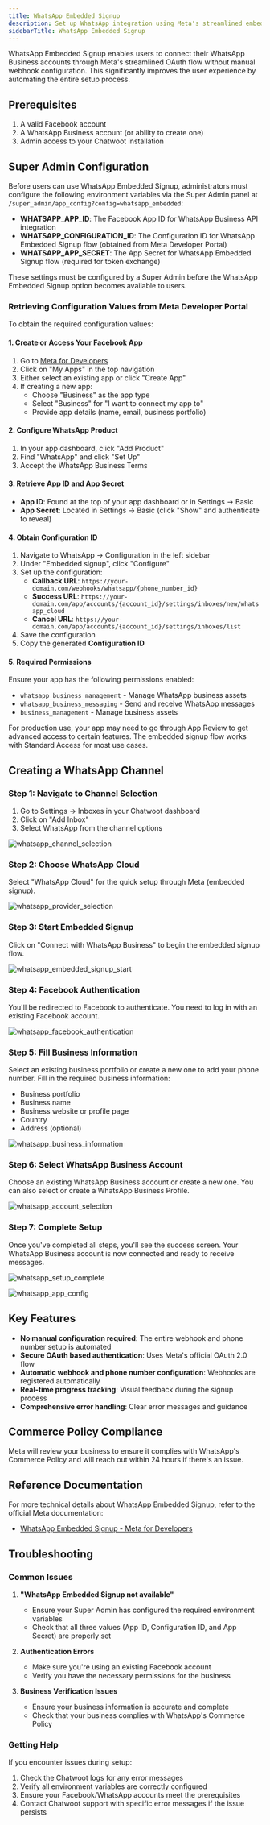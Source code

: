 ```yaml
---
title: WhatsApp Embedded Signup
description: Set up WhatsApp integration using Meta's streamlined embedded signup flow
sidebarTitle: WhatsApp Embedded Signup
---
```


WhatsApp Embedded Signup enables users to connect their WhatsApp Business accounts through Meta's streamlined OAuth flow without manual webhook configuration. This significantly improves the user experience by automating the entire setup process.

## Prerequisites

1. A valid Facebook account
2. A WhatsApp Business account (or ability to create one)
3. Admin access to your Chatwoot installation

## Super Admin Configuration

Before users can use WhatsApp Embedded Signup, administrators must configure the following environment variables via the Super Admin panel at `/super_admin/app_config?config=whatsapp_embedded`:

- **WHATSAPP_APP_ID**: The Facebook App ID for WhatsApp Business API integration
- **WHATSAPP_CONFIGURATION_ID**: The Configuration ID for WhatsApp Embedded Signup flow (obtained from Meta Developer Portal)
- **WHATSAPP_APP_SECRET**: The App Secret for WhatsApp Embedded Signup flow (required for token exchange)

<Note>
These settings must be configured by a Super Admin before the WhatsApp Embedded Signup option becomes available to users.
</Note>

### Retrieving Configuration Values from Meta Developer Portal

To obtain the required configuration values:

#### 1. Create or Access Your Facebook App

1. Go to [Meta for Developers](https://developers.facebook.com/)
2. Click on "My Apps" in the top navigation
3. Either select an existing app or click "Create App"
4. If creating a new app:
   - Choose "Business" as the app type
   - Select "Business" for "I want to connect my app to"
   - Provide app details (name, email, business portfolio)

#### 2. Configure WhatsApp Product

1. In your app dashboard, click "Add Product" 
2. Find "WhatsApp" and click "Set Up"
3. Accept the WhatsApp Business Terms

#### 3. Retrieve App ID and App Secret

- **App ID**: Found at the top of your app dashboard or in Settings → Basic
- **App Secret**: Located in Settings → Basic (click "Show" and authenticate to reveal)


#### 4. Obtain Configuration ID

1. Navigate to WhatsApp → Configuration in the left sidebar
2. Under "Embedded signup", click "Configure"
3. Set up the configuration:
   - **Callback URL**: `https://your-domain.com/webhooks/whatsapp/{phone_number_id}`
   - **Success URL**: `https://your-domain.com/app/accounts/{account_id}/settings/inboxes/new/whatsapp_cloud`
   - **Cancel URL**: `https://your-domain.com/app/accounts/{account_id}/settings/inboxes/list`
4. Save the configuration
5. Copy the generated **Configuration ID**


#### 5. Required Permissions

Ensure your app has the following permissions enabled:

- `whatsapp_business_management` - Manage WhatsApp business assets
- `whatsapp_business_messaging` - Send and receive WhatsApp messages
- `business_management` - Manage business assets


<Note>
For production use, your app may need to go through App Review to get advanced access to certain features. The embedded signup flow works with Standard Access for most use cases.
</Note>

## Creating a WhatsApp Channel

### Step 1: Navigate to Channel Selection

1. Go to Settings → Inboxes in your Chatwoot dashboard
2. Click on "Add Inbox"
3. Select WhatsApp from the channel options

![whatsapp_channel_selection](/self-hosted/images/whatsapp/whatsapp_channel_selection.png)

### Step 2: Choose WhatsApp Cloud

Select "WhatsApp Cloud" for the quick setup through Meta (embedded signup).

![whatsapp_provider_selection](/self-hosted/images/whatsapp/whatsapp_provider_selection.png)

### Step 3: Start Embedded Signup

Click on "Connect with WhatsApp Business" to begin the embedded signup flow.

![whatsapp_embedded_signup_start](/self-hosted/images/whatsapp/whatsapp_embedded_signup_start.png)

### Step 4: Facebook Authentication

You'll be redirected to Facebook to authenticate. You need to log in with an existing Facebook account.

![whatsapp_facebook_authentication](/self-hosted/images/whatsapp/whatsapp_facebook_authentication.png)

### Step 5: Fill Business Information

Select an existing business portfolio or create a new one to add your phone number. Fill in the required business information:

- Business portfolio
- Business name  
- Business website or profile page
- Country
- Address (optional)

![whatsapp_business_information](/self-hosted/images/whatsapp/whatsapp_business_information.png)

### Step 6: Select WhatsApp Business Account

Choose an existing WhatsApp Business account or create a new one. You can also select or create a WhatsApp Business Profile.

![whatsapp_account_selection](/self-hosted/images/whatsapp/whatsapp_account_selection.png)

### Step 7: Complete Setup

Once you've completed all steps, you'll see the success screen. Your WhatsApp Business account is now connected and ready to receive messages.

![whatsapp_setup_complete](/self-hosted/images/whatsapp/whatsapp_setup_complete.png)

![whatsapp_app_config](/self-hosted/images/whatsapp/whatsapp_app_config.png)

## Key Features

- **No manual configuration required**: The entire webhook and phone number setup is automated
- **Secure OAuth based authentication**: Uses Meta's official OAuth 2.0 flow
- **Automatic webhook and phone number configuration**: Webhooks are registered automatically
- **Real-time progress tracking**: Visual feedback during the signup process
- **Comprehensive error handling**: Clear error messages and guidance

## Commerce Policy Compliance

Meta will review your business to ensure it complies with WhatsApp's Commerce Policy and will reach out within 24 hours if there's an issue.

## Reference Documentation

For more technical details about WhatsApp Embedded Signup, refer to the official Meta documentation:
- [WhatsApp Embedded Signup - Meta for Developers](https://developers.facebook.com/docs/whatsapp/embedded-signup/)

## Troubleshooting

### Common Issues

1. **"WhatsApp Embedded Signup not available"**
   - Ensure your Super Admin has configured the required environment variables
   - Check that all three values (App ID, Configuration ID, and App Secret) are properly set

2. **Authentication Errors**
   - Make sure you're using an existing Facebook account
   - Verify you have the necessary permissions for the business

3. **Business Verification Issues**
   - Ensure your business information is accurate and complete
   - Check that your business complies with WhatsApp's Commerce Policy

### Getting Help

If you encounter issues during setup:

1. Check the Chatwoot logs for any error messages
2. Verify all environment variables are correctly configured
3. Ensure your Facebook/WhatsApp accounts meet the prerequisites
4. Contact Chatwoot support with specific error messages if the issue persists

